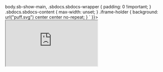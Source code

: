 
<Meta title="Tokens/Icons" />

<div dangerouslySetInnerHTML={{__html: `<style>
body.sb-show-main,
.sbdocs.sbdocs-wrapper {
  padding: 0 !important;
}
.sbdocs.sbdocs-content {
  max-width: unset;
}
.iframe-holder {
  background: url("puff.svg") center center no-repeat;
}
</style>
`
}}></div>

<!-- Source code can be found in the repo creativecommons/fonts -->
<div class="iframe-holder">
  <iframe
    style={{ width: '100%', height: '99vh' }}
    src="https://cc-fonts.netlify.app/iframe.html?id=vocabulary-svg-icons--page"
    onLoad="resizeIframe(this)" />
</div>

<Story name="Figma" parameters={{
  design: figmaConfig('0%3A135'),
  docs: { disable: true }
}}>{`
  <div>See the Design tab.</div>
`}</Story>
